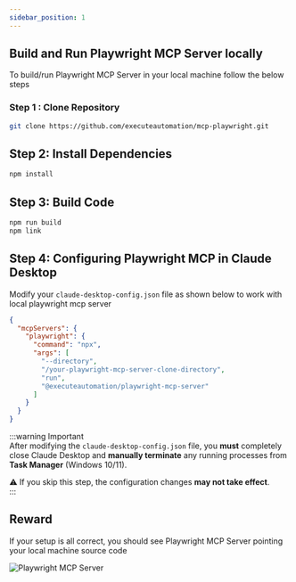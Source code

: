 ```yaml
---
sidebar_position: 1
---
```


## Build and Run Playwright MCP Server locally
To build/run Playwright MCP Server in your local machine follow the below steps

### Step 1 : Clone Repository

```bash
git clone https://github.com/executeautomation/mcp-playwright.git
```

## Step 2: Install Dependencies
```bash
npm install
```

## Step 3: Build Code
```bash
npm run build
npm link
```

## Step 4: Configuring Playwright MCP in Claude Desktop 

Modify your `claude-desktop-config.json` file as shown below to work with local playwright mcp server

```json
{
  "mcpServers": {
    "playwright": {
      "command": "npx",
      "args": [
        "--directory",
        "/your-playwright-mcp-server-clone-directory",
        "run",
        "@executeautomation/playwright-mcp-server"
      ]
    }
  }
}
```

:::warning Important  
After modifying the `claude-desktop-config.json` file, you **must** completely close Claude Desktop and **manually terminate** any running processes from **Task Manager** (Windows 10/11).  

⚠️ If you skip this step, the configuration changes **may not take effect**.  
:::

## Reward
If your setup is all correct, you should see Playwright MCP Server pointing your local machine source code

![Playwright MCP Server](./img/mcp-server.png)
